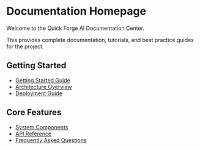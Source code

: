 # Documentation Homepage

Welcome to the Quick Forge AI Documentation Center.

This provides complete documentation, tutorials, and best practice guides for the project.

## Getting Started

- [Getting Started Guide](/docs/getting-started)
- [Architecture Overview](/docs/architecture)
- [Deployment Guide](/docs/deployment)

## Core Features

- [System Components](/docs/components)
- [API Reference](/docs/api-reference)
- [Frequently Asked Questions](/docs/faq) 